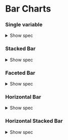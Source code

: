 
<Meta title="Charts/Examples/Bar Charts" />

# Bar Charts

### Single variable

<details>
    <summary class="cursor-pointer">Show spec</summary>
    ```javascript
    let spec = $derived({
        x: { insetLeft: 80, insetRight: 20, type: 'band' },
        marks: [
            Plot.gridY(),
            Plot.axisX({ label: 'Year' }),
            Plot.axisY({ tickFormat: (d) => '£' + formatHigh(d) }),
            Plot.barY(chartData, {
                x: 'Year',
                y: 'Average',
                tip: {
                    format: {
                        x: true,
                        y: (d) => '£' + formatHigh(d)
                    }
                }
            }),
            // baseline last
            Plot.ruleY([0])
        ]
    });
    ```
</details>

<Canvas of={DefaultBar.Default} />

### Stacked Bar

<details>
    <summary class="cursor-pointer">Show spec</summary>
    ```javascript
    let spec = $derived({
		x: { insetLeft: 80, insetRight: 20, type: 'band' },
		color: {
			legend: true,
			range: [
				currentTheme.color.data.primary,
				currentTheme.color.data.secondary,
				currentTheme.color.data.tertiary
			]
		},
		marks: [
			Plot.gridY(),
			Plot.axisX({ label: 'Year' }),
			Plot.axisY({ tickFormat: (d) => '£' + formatHigh(d) }),
			Plot.barY(chartData, {
				x: 'Year',
				y: 'Average',
				fill: 'Variable',
				tip: {
					format: {
						x: true,
						y: (d) => '£' + formatHigh(d)
					}
				}
			}),
			// baseline last
			Plot.ruleY([0])
		]
	});
    ```
</details>

<Canvas of={StackedBar.Stacked} />

### Faceted Bar

<details>
    <summary class="cursor-pointer">Show spec</summary>
    ```javascript
    let spec = $derived({
		marginRight: 120, // adjust margin right to suit your label length
		marginTop: 20, // adjust top margin to better suit facetY,
		x: { insetLeft: 80, insetRight: 20, type: 'band' },
		fy: { padding: 0.2 }, // add options or true to ensure defaultSizeFacet is applied
		color: {
			legend: true,
			range: [
				currentTheme.color.data.primary,
				currentTheme.color.data.secondary,
				currentTheme.color.data.tertiary
			]
		},
		marks: [
			Plot.gridY(),
			Plot.axisX({ label: 'Year' }),
			Plot.axisY({ tickFormat: (d) => '£' + formatHigh(d) }),
			Plot.barY(chartData, {
				x: 'Year',
				y: 'Average',
				fy: 'Variable',
				fill: 'Variable',
				tip: {
					format: {
						x: true,
						y: (d) => '£' + formatHigh(d)
					}
				}
			}),
			// baseline last
			Plot.ruleY([0])
		]
	});
    ```
</details>

<Canvas of={FacetedBar.Faceted} />

### Horizontal Bar

<details>
    <summary class="cursor-pointer">Show spec</summary>
    ```javascript
    let spec = $derived({
		height: 300, // height set outside of default
		marginLeft: 80, // adjust margin left to suit label length,
		// reset insetLeft to 0, push domain to padded max value, insetRight to prevent label clipping on x axis
		x: {
			insetLeft: 0,
			insetRight: 16,
			domain: [0, d3.min(chartData, (d) => d.Average * 1.15)]
		},
		marks: [
			Plot.gridX(),
			Plot.axisX({ label: null, tickFormat: (d) => '£' + formatHigh(d) }),
			// change text & line anchors and reset dx & dy
			Plot.axisY({ textAnchor: 'end', lineAnchor: 'middle', dx: 0, dy: 0 }),
			Plot.barX(chartData, {
				insetTop: 5,
				insetBottom: 5,
				x: 'Average',
				y: 'Variable',
				tip: {
					format: {
						x: (d) => '£' + formatHigh(d),
						y: false
					}
				}
			}),
			// baseline last
			Plot.ruleX([0])
		]
	});
    ```
</details>

<Canvas of={HorizontalBar.Horizontal} />

### Horizontal Stacked Bar

<details>
    <summary class="cursor-pointer">Show spec</summary>
    ```javascript
    let spec = $derived({
		height: 300, // height set outside of default
		marginLeft: 80, // adjust margin left to suit label length,
		// reset insetLeft to 0, push domain to padded max value, insetRight to prevent label clipping on x axis
		x: {
			insetLeft: 0,
			insetRight: 16
		},
		y: { type: 'band' },
		color: {
			legend: true,
			range: [
				currentTheme.color.data.primary,
				currentTheme.color.data.secondary,
				currentTheme.color.data.tertiary
			]
		},
		marks: [
			Plot.gridX(),
			Plot.axisX({ label: null, tickFormat: (d) => '£' + formatHigh(d) }),
			// change text & line anchors and reset dx & dy
			Plot.axisY({ textAnchor: 'end', lineAnchor: 'middle', dx: 0, dy: 0 }),
			Plot.barX(chartData, {
				insetTop: 5,
				insetBottom: 5,
				x: 'Average',
				y: 'Year',
				fill: 'Variable',
				tip: {
					format: {
						x: (d) => '£' + formatHigh(d),
						y: false,
						fill: false
					}
				}
			}),
			// baseline last
			Plot.ruleX([0])
		]
	});
    ```
</details>

<Canvas of={HorizontalStackedBar.HorizontalStacked} />
